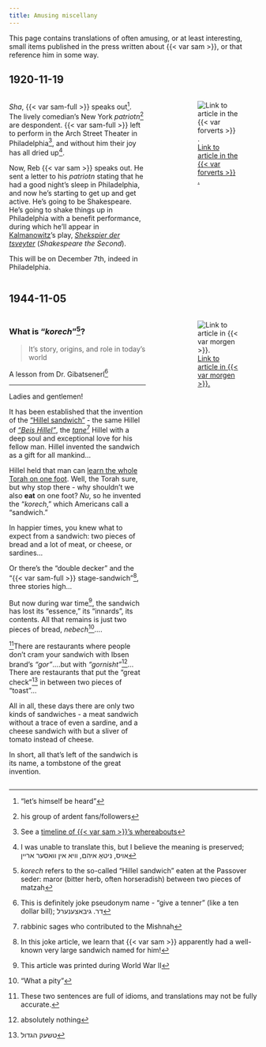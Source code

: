 ```yaml
---
title: Amusing miscellany 
---
```


This page contains translations of often amusing, or at least interesting, small items published in the press written about {{< var sam >}}, or that reference him in some way. 



## 1920-11-19


:::: {.columns}

::: {.column width="60%"}

_Sha_, {{< var sam-full >}} speaks out^["let's himself be heard"]. The lively comedian's New York _patriotn_^[his group of ardent fans/followers] are despondent. {{< var sam-full >}} left to perform in the Arch Street Theater in Philadelphia^[See a [timeline of {{< var sam >}}'s whereabouts](https://sjspielman.github.io/sam-kasten-memoirs/appendices/timeline.html)], and without him their joy has all dried up^[I was unable to translate this, but I believe the meaning is preserved; אויס, ניטאָ איהם, וויא אין וואסער אריין].

Now, Reb {{< var sam >}} speaks out. He sent a letter to his _patriotn_ stating that he had a good night's sleep in Philadelphia, and now he's starting to get up and get active. He's going to be Shakespeare. He's going to shake things up in Philadelphia with a benefit performance, during which he'll appear in [Kalmanowitz](https://www.museumoffamilyhistory.com/yt/lex/K/kalmanowitz-harry.htm)'s play, [_Shekspier der tsveyter_](https://www.loc.gov/item/2020729470/) (_Shakespeare the Second_).

This will be on December 7th, indeed in Philadelphia.

:::

::: {.column width="5%"}

 
:::

::: {.column width="35%"}

![[Link to article in the {{< var forverts >}} .](https://www.nli.org.il/en/newspapers/frw/1920/11/19/01/article/37/)](../img/articles/1920-11-19_forverts.png)
                                  
:::

::::



## 1944-11-05

:::: {.columns}

::: {.column width="60%"}


### What is "_korech_"^[_korech_ refers to the so-called "Hillel sandwich" eaten at the Passover seder: maror (bitter herb, often horseradish) between two pieces of matzah]? {.unnumbered}

> It's story, origins, and role in today's world

A lesson from Dr. Gibatsenerl^[This is definitely joke pseudonym name - "give a tenner" (like a ten dollar bill); דר. גיבאצענערל]

---

Ladies and gentlemen!

It has been established that the invention of the ["Hillel sandwich"](https://www.chabad.org/holidays/passover/pesach_cdo/aid/117121/jewish/10-Korech-The-Hillel-Sandwich.htm) - the same Hillel of [_"Beis Hillel"_](https://en.wikipedia.org/wiki/Houses_of_Hillel_and_Shammai), the [_tane_](https://en.wikipedia.org/wiki/Tannaim)^[rabbinic sages who contributed to the Mishnah] Hillel with a deep soul and exceptional love for his fellow man. Hillel invented the sandwich as a gift for all mankind...

Hillel held that man can [learn the whole Torah on one foot](https://www.chabad.org/library/article_cdo/aid/689306/jewish/On-One-Foot.htm). Well, the Torah sure, but why stop there - why shouldn't we also **eat** on one foot? _Nu_, so he invented the "_korech_," which Americans call a "sandwich."

In happier times, you knew what to expect from a sandwich: two pieces of bread and a lot of meat, or cheese, or sardines...

Or there's the "double decker" and the "{{< var sam-full >}} stage-sandwich"^[In this joke article, we learn that {{< var sam >}} apparently had a well-known very large sandwich named for him!], three stories high...

But now during war time^[This article was printed during World War II], the sandwich has lost its "essence," its "innards", its contents. All that remains is just two pieces of bread, _nebech_^["What a pity"]....


^[These two sentences are full of idioms, and translations may not be fully accurate.]There are restaurants where people don't cram your sandwich with Ibsen brand's _"gor"_....but with _"gornisht"_^[absolutely nothing]... There are restaurants that put the "great check"^[טשעק הגדול] in between two pieces of "toast"...

All in all, these days there are only two kinds of sandwiches - a meat sandwich without a trace of even a sardine, and a cheese sandwich with but a sliver of tomato instead of cheese.

In short, all that's left of the sandwich is its name, a tombstone of the great invention.


:::

::: {.column width="5%"}

:::

::: {.column width="35%"}

![[Link to article in {{< var morgen >}}.](https://www.nli.org.il/en/newspapers/tjm/1944/11/05/01/)](../img/articles/1944-11-05_morgen.png)


            
:::

::::
